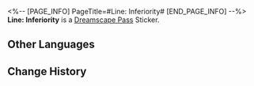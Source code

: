 <%-- [PAGE_INFO]
PageTitle=#Line: Inferiority#
[END_PAGE_INFO] --%>
{{Stub|Location information}}
{{Item Infobox
|id          = 223274
|image       = Dreamscape Pass Sticker Text.png{{subst:void|<!--$UPLOAD:<<SpriteOutput/TravelBrochure/StickFigures/TBComStickIcon.png>-<Dreamscape Pass Sticker Text.png>-<Item Icons>>-->}}
|type        = Dreamscape Pass Sticker
|type2       = Talking Clock Stickers
|invCategory = 
|rarity      = 4
|effect      = 
|description = Digital stickers that can be used to decorate the pages of the Dreamtour Handbook. They come in many different styles.
|source1     = [[Encourage the discouraged Certificate Collector]]
}}
{{Description|Useless. That's me... Worthless... that's also me...}}
'''Line: Inferiority''' is a [[Dreamscape Pass]] Sticker.

==Other Languages==
{{Other Languages
|en   = Line: Inferiority
|zhs  = 台词：自卑
|zht  = 台詞：自卑
|ja   = セリフ：コンプレックス
|ko   = 대사: 자기 비하
|es   = Guion: Inferioridad
|fr   = Réplique&nbsp;: infériorité
|ru   = Реплика: Жалость к себе
|th   = บทพูด: ดูถูกตัวเอง
|vi   = Lời Thoại: Tự Ti
|de   = Spruch: Minderwertigkeit
|id   = Dialog: Rendah Diri
|pt   = Linha: Inferioridade
}}

==Change History==
{{Change History|2.0}}